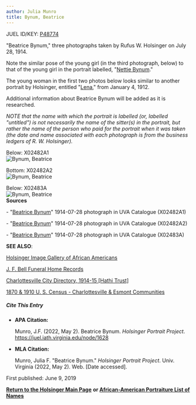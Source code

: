 ```yaml
---
author: Julia Munro
title: Bynum, Beatrice
---
```

JUEL ID/KEY: [P48774](http://juel.iath.virginia.edu/public_person?person=48774 "P48774")

"Beatrice Bynum," three photographs taken by Rufus W. Holsinger on July 28, 1914.

  
Note the similar pose of the young girl (in the third photograph, below) to that of the young girl in the portrait labelled, "[Nettie Bynum](http://juel.iath.virginia.edu/node/1630 "Bynum, Mattie")."

The young woman in the first two photos below looks similar to another portrait by Holsinger, entitled "[Lena](http://juel.iath.virginia.edu/node/993 "Lena")," from January 4, 1912.  
  
Additional information about Beatrice Bynum will be added as it is researched.

_NOTE that the name with which the portrait is labelled (or, labelled "untitled") is not necessarily the name of the sitter(s) in the portrait, but rather the name of the person who paid for the portrait when it was taken (the date and name associated with each photograph is from the business ledgers of R. W. Holsinger)._

Below: X02482A1  
![Bynum, Beatrice](https://iiif.lib.virginia.edu/iiif/uva-lib:1042339/full/1000,1337/0/default.jpg "Bynum, Beatrice") 

Bottom: X02482A2   
![Bynum, Beatrice](https://iiif.lib.virginia.edu/iiif/uva-lib:1042340/full/1000,1337/0/default.jpg "Bynum, Beatrice")  
  

Below: X02483A  
![Bynum, Beatrice](https://iiif.lib.virginia.edu/iiif/uva-lib:1042341/full/778,561/0/default.jpg "Bynum, Beatrice")  
**Sources**

\- "[Beatrice Bynum](https://search.lib.virginia.edu/catalog/uva-lib:1042339#?c=0&m=0&s=0&cv=0 "Bynum, Beatrice")" 1914-07-28 photograph in UVA Catalogue (X02482A1)  
  

\- "[Beatrice Bynum](https://search.lib.virginia.edu/catalog/uva-lib:1042340#?c=0&m=0&s=0&cv=0&xywh=-1255%2C0%2C5356%2C3970 "Bynum, Beatrice")" 1914-07-28 photograph in UVA Catalogue (X02482A2)   
  

\- "[Beatrice Bynum](https://search.lib.virginia.edu/catalog/uva-lib:1042341#?c=0&m=0&s=0&cv=0&xywh=0%2C-70%2C3988%2C2957 "Bynum, Beatrice")" 1914-07-28 photograph in UVA Catalogue (X02483A)

**SEE ALSO**:

[Holsinger Image Gallery of African Americans](http://rwholsingerphotos.org/images.php "Holsinger Image Gallery of African Americans")

[J. F. Bell Funeral Home Records](http://www2.vcdh.virginia.edu/afam/raceandplace/perl_scripts/funeral_search.html "J. F. Bell Funeral Home Database")

[Charlottesville City Directory, 1914-15 \[Hathi Trust\]](https://catalog.hathitrust.org/Record/101954103 "Charlottesville City Directory, 1914-15") 

[1870 & 1910 U. S. Census - Charlottesville & Esmont Communities](http://www2.vcdh.virginia.edu/afam/raceandplace/census/search_both.html "1870 & 1910 U. S. Census: Charlottesville and Esmont Communities")

##### **Cite This Entry**

*   **APA Citation:**
    
    Munro, J.F. (2022, May 2). Beatrice Bynum. _Holsinger Portrait Project_. https://juel.iath.virginia.edu/node/1628
    
*   **MLA Citation:**
    
    Munro, Julia F. "Beatrice Bynum." _Holsinger Portrait Project_. Univ. Virginia (2022, May 2). Web. \[Date accessed\].
    

First published: June 9, 2019    

[**Return to the Holsinger Main Page**](http://juel.iath.virginia.edu/node/980) **or [African-American Portraiture List of Names](http://juel.iath.virginia.edu/node/996)**